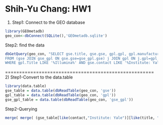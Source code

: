 Shih-Yu Chang: HW1
=====================================================
1) Step1: Connect to the GEO database 
```r
library(GEOmetadb)
geo_con<-dbConnect(SQLite(),'GEOmetadb.sqlite')
```

Step2: find the data
```r
dbGetQuery(geo_con, "SELECT gse.title, gse.gse, gpl.gpl, gpl.manufacturer,gpl.description 
FROM (gse JOIN gse_gpl ON gse.gse=gse_gpl.gse) j JOIN gpl ON j.gpl=gpl.gpl 
WHERE gpl.Title LIKE '%Illumina%' AND gse.contact LIKE '%Institute: Yale %'  AND gse.Title LIKE '%HCV%Illumina%' ;")
```

=====================================================
2) 
Step1-Convert to the data.table
```r
library(data.table)
gse_table = data.table(dbReadTable(geo_con, 'gse'))
gpl_table = data.table(dbReadTable(geo_con, 'gpl'))
gse_gpl_table = data.table(dbReadTable(geo_con, 'gse_gpl'))
```

Step2-Querying
```r
merge( merge( (gse_table[like(contact,"Institute: Yale")][like(title, "HCV")]), gse_gpl_table, by = "gse",  suffixes = c(".gse_inner",".gse_gpl") ), gpl_table[like(title, "Illumina")], by = "gpl", suffixes = c(".gse", ".gpl") )[,list(title.gse, gse, gpl, manufacturer, description)]

```
